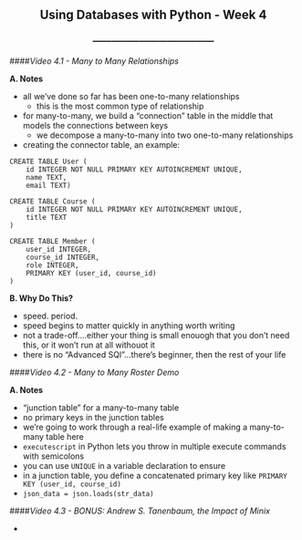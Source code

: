 <center> <h2>Using Databases with Python - Week 4</h2> </center>
<center> <h3>---------------------------------------</h3> </center>

####*Video 4.1 - Many to Many Relationships*

**A. Notes**

- all we've done so far has been one-to-many relationships
	- this is the most common type of relationship
- for many-to-many, we build a "connection" table in the middle that models the connections between keys
	- we decompose a many-to-many into two one-to-many relationships
- creating the connector table, an example:

```
CREATE TABLE User (
	id INTEGER NOT NULL PRIMARY KEY AUTOINCREMENT UNIQUE,
	name TEXT,
	email TEXT)
	
CREATE TABLE Course (
	id INTEGER NOT NULL PRIMARY KEY AUTOINCREMENT UNIQUE,
	title TEXT
)

CREATE TABLE Member (
	user_id INTEGER,
	course_id INTEGER,
	role INTEGER,
	PRIMARY KEY (user_id, course_id)
)
```

**B. Why Do This?**

- speed. period.
- speed begins to matter quickly in anything worth writing
- not a trade-off....either your thing is small enouogh that you don't need this, or it won't run at all withouot it
- there is no "Advanced SQl"...there's beginner, then the rest of your life

####*Video 4.2 - Many to Many Roster Demo*

**A. Notes**

- "junction table" for a many-to-many table
- no primary keys in the junction tables
- we're going to work through a real-life example of making a many-to-many table here
- ```executescript``` in Python lets you throw in multiple execute commands with semicolons
- you can use ```UNIQUE``` in a variable declaration to ensure
- in a junction table, you define a concatenated primary key like ```PRIMARY KEY (user_id, course_id)```
- ```json_data = json.loads(str_data)```

####*Video 4.3 - BONUS: Andrew S. Tanenbaum, the Impact of Minix*

- 